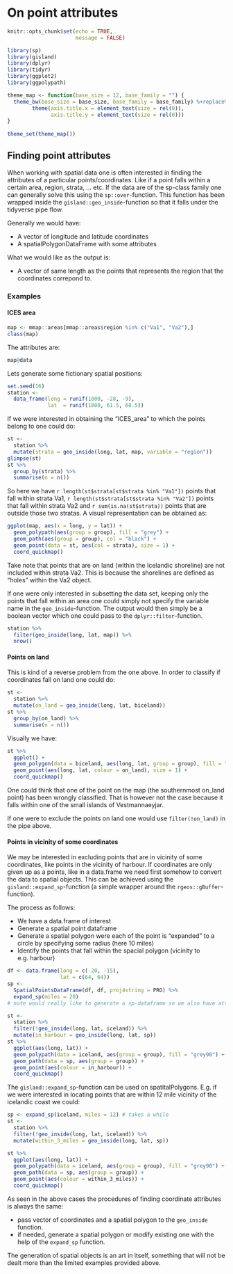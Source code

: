 # On point attributes

```r
knitr::opts_chunk$set(echo = TRUE, 
                      message = FALSE)
```

```r
library(sp)
library(gisland)
library(dplyr)
library(tidyr)
library(ggplot2)
library(ggpolypath)

theme_map <- function(base_size = 12, base_family = "") {
  theme_bw(base_size = base_size, base_family = base_family) %+replace% 
        theme(axis.title.x = element_text(size = rel(0)),
              axis.title.y = element_text(size = rel(0)))
}
  
theme_set(theme_map())
```

## Finding point attributes

When working with spatial data one is often interested in finding the attributes of a particular points/coordinates. Like if a point falls within a certain area, region, strata, ... etc. If the data are of the sp-class family one can generally solve this using the `sp::over`-function. This function has been wrapped inside the `gisland::geo_inside`-function so that it falls under the tidyverse pipe flow.

Generally we would have:

* A vector of longitude and latitude coordinates
* A spatialPolygonDataFrame with some attributes

What we would like as the output is:

* A vector of same length as the points that represents the region that the coordinates correpond to.

### Examples

#### ICES area

```r
map <- mmap::areas[mmap::areas$region %in% c("Va1", "Va2"),]
class(map)
```

The attributes are:
```r
map@data
```

Lets generate some fictionary spatial positions:
```r
set.seed(16)
station <- 
  data_frame(long = runif(1000, -28, -9),
             lat  = runif(1000, 61.5, 68.5))
```

If we were interested in obtaining the "ICES_area" to which the points belong to one could do:
```r
st <-
  station %>% 
  mutate(strata = geo_inside(long, lat, map, variable = "region"))
glimpse(st)
st %>% 
  group_by(strata) %>% 
  summarise(n = n())
```

So here we have `r length(st$strata[st$strata %in% "Va1"])` points that fall within strata Va1, `r length(st$strata[st$strata %in% "Va2"])` points that fall within strata Va2 and `r sum(is.na(st$strata))` points that are outside those two stratas. A visual representation can be obtained as:
```r
ggplot(map, aes(x = long, y = lat)) +
  geom_polypath(aes(group = group), fill = "grey") +
  geom_path(aes(group = group), col = "black") +
  geom_point(data = st, aes(col = strata), size = 1) +
  coord_quickmap()
```

Take note that points that are on land (within the Icelandic shoreline) are not included within strata Va2. This is because the shorelines are defined as "holes" within the Va2 object.

If one were only interested in subsetting the data set, keeping only the points that fall within an area one could simply not specify the variable name in the `geo_inside`-function. The output would then simply be a boolean vector which one could pass to the `dplyr::filter`-function.

```r
station %>%  
  filter(geo_inside(long, lat, map)) %>% 
  nrow()
```

#### Points on land

This is kind of a reverse problem from the one above. In order to classify if coordinates fall on land one could do:
```r
st <- 
  station %>% 
  mutate(on_land = geo_inside(long, lat, biceland))
st %>% 
  group_by(on_land) %>% 
  summarise(n = n())
```

Visually we have:
```r
st %>% 
  ggplot() +
  geom_polygon(data = biceland, aes(long, lat, group = group), fill = "grey") +
  geom_point(aes(long, lat, colour = on_land), size = 1) +
  coord_quickmap()
```

One could think that one of the point on the map (the southernmost on_land point) has been wrongly classified. That is however not the case because it falls within one of the small islands of Vestmannaeyjar.

If one were to exclude the points on land one would use `filter(!on_land)` in the pipe above.

#### Points in vicinity of some coordinates

We may be interested in excluding points that are in vicinity of some coordinates, like points in the vicinity of harbour. If coordinates are only given up as a points, like in a data.frame we need first somehow to convert the data to spatial objects. This can be achieved using the `gisland::expand_sp`-function (a simple wrapper around the `rgeos::gBuffer`-function).

The process as follows:

* We have a data.frame of interest
* Generate a spatial point dataframe
* Generate a spatial polygon were each of the point is "expanded" to a circle by specifying some radius (here 10 miles)
* Identify the points that fall within the spacial polygon (vicinity to e.g. harbour)


```r
df <- data.frame(long = c(-20, -15),
                 lat = c(64, 64))
sp <- 
  SpatialPointsDataFrame(df, df, proj4string = PRO) %>% 
  expand_sp(miles = 20)
# note would really like to generate a sp-dataframe so we also have attributes

st <- 
  station %>% 
  filter(!geo_inside(long, lat, iceland)) %>% 
  mutate(in_harbour = geo_inside(long, lat, sp)) 
st %>% 
  ggplot(aes(long, lat)) +
  geom_polypath(data = iceland, aes(group = group), fill = "grey90") +
  geom_path(data = sp, aes(group = group)) +
  geom_point(aes(colour = in_harbour)) +
  coord_quickmap()
```

The `gisland::expand_sp`-function can be used on spatitalPolygons. E.g. if we were interested in locating points that are within 12 mile vicinity of the icelandic coast we could:
```r
sp <- expand_sp(iceland, miles = 12) # takes a while
st <-
  station %>% 
  filter(!geo_inside(long, lat, iceland)) %>% 
  mutate(within_3_miles = geo_inside(long, lat, sp))

st %>% 
  ggplot(aes(long, lat)) +
  geom_polypath(data = iceland, aes(group = group), fill = "grey90") +
  geom_path(data = sp, aes(group = group)) +
  geom_point(aes(colour = within_3_miles)) +
  coord_quickmap()
```

As seen in the above cases the procedures of finding coordinate attributes is always the same:

* pass vector of coordinates and a spatial polygon to the `geo_inside` function.
* if needed, generate a spatial polygon or modify existing one with the help of the `expand_sp` function.

The generation of spatial objects is an art in itself, something that will not be dealt more than the limited examples provided above.

